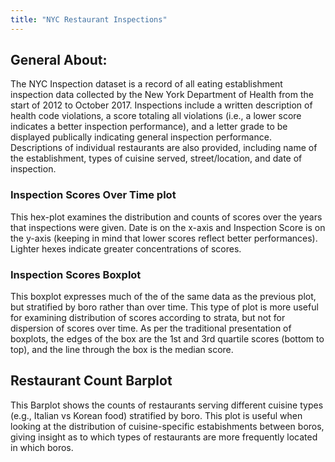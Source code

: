 ```yaml
---
title: "NYC Restaurant Inspections"
---
```


## General About:
The NYC Inspection dataset is a record of all eating establishment inspection data collected by the New York Department of Health from the start of 2012 to October 2017. Inspections include a written description of health code violations, a score totaling all violations (i.e., a lower score indicates a better inspection performance), and a letter grade to be displayed publically indicating general inspection performance. Descriptions of individual restaurants are also provided, including name of the establishment,  types of cuisine served, street/location, and date of inspection. 

### Inspection Scores Over Time plot
This hex-plot examines the distribution and counts of scores over the years that inspections were given. Date is on the x-axis and Inspection Score is on the y-axis (keeping in mind that lower scores reflect better performances). Lighter hexes indicate greater concentrations of scores.

### Inspection Scores Boxplot
This boxplot expresses much of the of the same data as the previous plot, but stratified by boro rather than over time. This type of plot is more useful for examining distribution of scores according to strata, but not for dispersion of scores over time. As per the traditional presentation of boxplots, the edges of the box are the 1st and 3rd quartile scores (bottom to top), and the line through the box is the median score.

## Restaurant Count Barplot
This Barplot shows the counts of restaurants serving different cuisine types (e.g., Italian vs Korean food) stratified by boro. This plot is useful when looking at the distribution of cuisine-specific estabishments between boros, giving insight as to which types of restaurants are more frequently located in which boros. 

